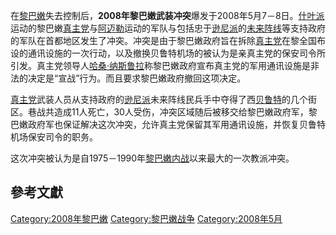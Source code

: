 {{Infobox Military Conflict|
|conflict=2008年黎巴嫩武装冲突
|image=Map of Lebanon.png
|date=2008年5月8日－5月14日
|place=[[黎巴嫩|黎巴嫩]][[贝卡谷地|贝卡谷地]][[贝鲁特|贝鲁特]]
|caption=黎巴嫩地圖
|result=进行中
|combatant1=[[File:Flag_of_the_Future_Movement.svg|22px]] 未来阵线<br/>[[File:Flag_of_the_Progressive_Socialist_Party.svg|22px]] 进步社会党
|combatant2= [[真主党|真主党]]<br /> [[阿迈勒运动|阿迈勒]]
|strength1=
|strength2=
|casualties1=
|casualties2=
|casualties3=10人死亡<ref>[http://news.bbc.co.uk/2/hi/middle_east/7391600.stm BBC NEWS | Middle East | Hezbollah takes over west Beirut<!-- 机器人生成的标题 -->]</ref>
}}

在[[黎巴嫩|黎巴嫩]]{{link-en|2006－2007年黎巴嫩政治抗议|17-month long political crisis|长达17个月的政治危机}}失去控制后，'''2008年黎巴嫩武装冲突'''爆发于2008年5月7－8日。[[什叶派|什叶派]]运动的黎巴嫩[[真主党|真主党]]与[[阿迈勒运动|阿迈勒]]运动的军队与包括忠于[[逊尼派|逊尼派]]的[[未来阵线|未来阵线]]等支持政府的军队在首都地区发生了冲突。冲突是由于黎巴嫩政府旨在拆除[[真主党|真主党]]在黎全国布设的通讯设施的一次行动，以及撤换贝鲁特机场的被认为是亲真主党的保安司令所引发。真主党领导人[[哈桑·纳斯鲁拉|哈桑·纳斯鲁拉]]称黎巴嫩政府宣布真主党的军用通讯设施是非法的决定是“宣战”行为。而且要求黎巴嫩政府撤回这项决定。

[[真主党|真主党]]武装人员从支持政府的[[逊尼派|逊尼派]]未来阵线民兵手中夺得了西[[贝鲁特|贝鲁特]]的几个街区。巷战共造成11人死亡，30人受伤，冲突区域随后被移交给黎巴嫩政府军，黎巴嫩政府军也保证解决这次冲突，允许真主党保留其军用通讯设施，并恢复贝鲁特机场保安司令的职务。

这次冲突被认为是自1975－1990年[[黎巴嫩内战|黎巴嫩内战]]以来最大的一次教派冲突。

== 參考文獻 ==

{{reflist}}

{{黎巴嫩小作品}}

[[Category:2008年黎巴嫩|Category:2008年黎巴嫩]]
[[Category:黎巴嫩战争|Category:黎巴嫩战争]]
[[Category:2008年5月|Category:2008年5月]]
